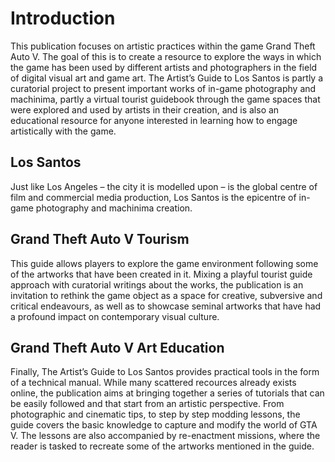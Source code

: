 # Introduction

This publication focuses on artistic practices within the game Grand Theft Auto V. The goal of this is to create a resource to explore the ways in which the game has been used by different artists and photographers in the field of digital visual art and game art. 
The Artist's Guide to Los Santos is partly a curatorial project to present important works of in-game photography and machinima, partly a virtual tourist guidebook through the game spaces that were explored and used by artists in their creation, and is also an educational resource for anyone interested in learning how to engage artistically with the game.

## Los Santos
Just like Los Angeles – the city it is modelled upon – is the global centre of film and commercial media production, Los Santos is the epicentre of in-game photography and machinima creation.

## Grand Theft Auto V Tourism
This guide allows players to explore the game environment following some of the artworks that have been created in it. Mixing a playful tourist guide approach with curatorial writings about the works, the publication is an invitation to rethink the game object as a space for creative, subversive and critical endeavours, as well as to showcase seminal artworks that have had a profound impact on contemporary visual culture.

## Grand Theft Auto V Art Education
Finally, The Artist's Guide to Los Santos provides practical tools in the form of a technical manual. While many scattered recources already exists online, the publication aims at bringing together a series of tutorials that can be easily followed and that start from an artistic perspective. From photographic and cinematic tips, to step by step modding lessons, the guide covers the basic knowledge to capture and modify the world of GTA V. The lessons are also accompanied by re-enactment missions, where the reader is tasked to recreate some of the artworks mentioned in the guide.
